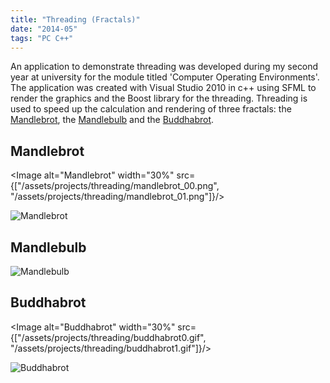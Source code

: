 ```yaml
---
title: "Threading (Fractals)"
date: "2014-05"
tags: "PC C++"
---
```


An application to demonstrate threading was developed during my second year at university for the module titled 'Computer Operating Environments'.
The application was created with Visual Studio 2010 in c++ using SFML to render the graphics and the Boost library for the threading.
Threading is used to speed up the calculation and rendering of three fractals: the <a href="https://en.wikipedia.org/wiki/Mandelbrot_set" target="_blank">Mandlebrot</a>,
the <a href="https://en.wikipedia.org/wiki/Mandelbulb" target="_blank">Mandlebulb</a> and the <a href="https://en.wikipedia.org/wiki/Buddhabrot" target="_blank">Buddhabrot</a>.

## Mandlebrot

<Image alt="Mandlebrot" width="30%" src={["/assets/projects/threading/mandlebrot_00.png",
"/assets/projects/threading/mandlebrot_01.png"]}/>

<Image alt="Mandlebrot" src="/assets/projects/threading/mandlebrot.gif"/>

## Mandlebulb

<Image alt="Mandlebulb" src="/assets/projects/threading/mandlebulb.gif"/>

## Buddhabrot

<Image alt="Buddhabrot" width="30%" src={["/assets/projects/threading/buddhabrot0.gif",
"/assets/projects/threading/buddhabrot1.gif"]}/>

<Image alt="Buddhabrot" src="/assets/projects/threading/buddhabrot.gif"/>